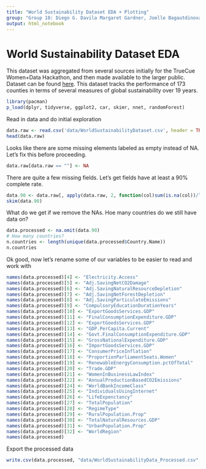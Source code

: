 ```yaml
---
title: "World Sustainability Dataset EDA + Plotting"
group: "Group 18: Diego G. Davila Margaret Gardner, Joelle Bagautdinova"
output: html_notebook
---
```


# World Sustainability Dataset EDA
This dataset was aggregated from several sources initially for the TrueCue Women+Data Hackathon, and then made available to the larger public. Dataset can be found [here](https://www.kaggle.com/datasets/truecue/worldsustainabilitydataset). This dataset tracks the performance of 173 counties in terms of several measures of global sustainability over 19 years. 

```r
library(pacman)
p_load(dplyr, tidyverse, ggplot2, car, skimr, nnet, randomForest)
```

Read in data and do initial exploration
```r
data.raw <- read.csv('data/WorldSustainabilityDataset.csv', header = TRUE)
head(data.raw)
```

Looks like there are some missing elements labeled as empty instead of NA. Let's fix this before proceeding.
```r
data.raw[data.raw == ""] <- NA
```

There are quite a few missing fields. Let's get fields have at least a 90% complete rate. 
```r
data.90 <- data.raw[, apply(data.raw, 2, function(col)sum(is.na(col))/length(col)) < 0.10]
skim(data.90)
```

What do we get if we remove the NAs. Hoe many countries do we still have data on?
```r
data.processed <- na.omit(data.90)
# How many countries?
n.countries <- length(unique(data.processed$Country.Name))
n.countries
```

Ok good, now let's rename some of our variables to be easier to read and work with
```r
names(data.processed)[4] <- "Electricity.Access"
names(data.processed)[5] <- "Adj.SavingNetCO2Damage"
names(data.processed)[6] <- "Adj.SavingNaturalResourceDepletion"
names(data.processed)[7] <- "Adj.SavingNetForestDepletion"
names(data.processed)[8] <- "Adj.SavingParticulateEmissions"
names(data.processed)[9] <- "CompulsoryEducationDurationYears"
names(data.processed)[10] <- "ExportGoodsServices.GDP"
names(data.processed)[11] <- "FinalConsumptionExpenditure.GDP"
names(data.processed)[12] <- "ExportGoodsServices.GDP"
names(data.processed)[13] <- "GDP.PerCapita.Current"
names(data.processed)[14] <- "Govt.FinalConsumptionExpenditure.GDP"
names(data.processed)[15] <- "GrossNationalExpenditure.GDP"
names(data.processed)[16] <- "ImportGoodsServices.GDP"
names(data.processed)[17] <- "ConsumerPriceInflation"
names(data.processed)[18] <- "ProportionParliamentSeats.Women"
names(data.processed)[19] <- "RenewableEnergyConsumption.pctOfTotal"
names(data.processed)[20] <- "Trade.GDP"
names(data.processed)[21] <- "WomenInBusinessLawIndex"
names(data.processed)[22] <- "AnnualProductionBasedCO2Emissions"
names(data.processed)[24] <- "WorldBankIncomeClass"
names(data.processed)[25] <- "IndividualsUsingInternet"
names(data.processed)[26] <- "LifeExpenctancy"
names(data.processed)[27] <- "TotalPopulation"
names(data.processed)[28] <- "RegimeType"
names(data.processed)[29] <- "RuralPopulation.Prop"
names(data.processed)[30] <- "TotalNaturalResources.GDP"
names(data.processed)[31] <- "UrbanPopulation.Prop"
names(data.processed)[32] <- "WorldRegion"
names(data.processed)
```
Export the processed data
```r
write.csv(data.processed, "data/WorldSustainabilityData_Processed.csv", row.names = FALSE)
```



